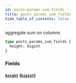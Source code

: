 ```yaml
---
id: posts-params-sum-fields
title: posts_params_sum_fields
hide_table_of_contents: false
---
```


aggregate sum on columns

```graphql
type posts_params_sum_fields {
  height: bigint
}
```

### Fields

#### [`height`](#) ([`bigint`](/07-graphql/scalars/bigint))
